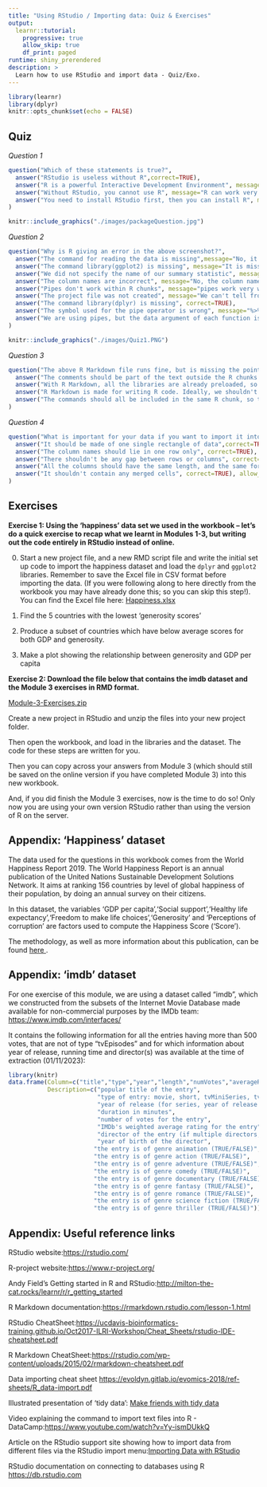 ```yaml
---
title: "Using RStudio / Importing data: Quiz & Exercises"
output: 
  learnr::tutorial:
    progressive: true
    allow_skip: true
    df_print: paged
runtime: shiny_prerendered
description: >
  Learn how to use RStudio and import data - Quiz/Exo.
---
```


```r
library(learnr)
library(dplyr)
knitr::opts_chunk$set(echo = FALSE)
```

## Quiz

*Question 1*

```r
question("Which of these statements is true?",
  answer("RStudio is useless without R",correct=TRUE),
  answer("R is a powerful Interactive Development Environment", message="No, RStudio is the IDE"),
  answer("Without RStudio, you cannot use R", message="R can work very well without RStudio. It's just not that user friendly"),
  answer("You need to install RStudio first, then you can install R", message="No, you should start by installing R"), allow_retry = TRUE,random_answer_order = TRUE
)
```




```r
knitr::include_graphics("./images/packageQuestion.jpg")
```


*Question 2*

```r
question("Why is R giving an error in the above screenshot?",
  answer("The command for reading the data is missing",message="No, it is present at the top of the file: Pulse <- read.csv('Pulse.csv')"),
  answer("The command library(ggplot2) is missing", message="It is missing, but we don't need it, since we are not plotting anything"),
  answer("We did not specify the name of our summary statistic", message="It's good practice to name our summary statistics indeed, but ommiting the name is not an 'error'"),
  answer("The column names are incorrect", message="No, the column names are correct"),
  answer("Pipes don't work within R chunks", message="pipes work very well within R chunks"),
  answer("The project file was not created", message="We can't tell from this screenshot whether a project file was created or not. We can say that it cannot be responsible for the error though."),
  answer("The command library(dplyr) is missing", correct=TRUE),
  answer("The symbol used for the pipe operator is wrong", message="%>% is the right symbol for the pipe operator"),
  answer("We are using pipes, but the data argument of each function is missing", message="The pipe command is correct. With pipes, we ommit the data argument of the function"), allow_retry = TRUE,random_answer_order = TRUE
)
```




```r
knitr::include_graphics("./images/Quiz1.PNG")
```


*Question 3*

```r
question("The above R Markdown file runs fine, but is missing the point of using R Markdown. Why?",
  answer("The comments should be part of the text outside the R chunks. That way, an R Markdown document can become a proper report",correct=TRUE),
  answer("With R Markdown, all the libraries are already preloaded, so there's no need to have commands that load libraries!", message="No, you still need to load libraries in an R Markdown file"),
  answer("R Markdown is made for writing R code. Ideally, we shouldn't have any text or comment in such document, so that it is reproducible", message="No, the advantage of R Markdown is that it is great for writing reproducible reports. So it should contain text"),
  answer("The commands should all be included in the same R chunk, so that they can be run altogether. That's the beauty of R Markdown!", message="No, having all the commands inside one unique R chunk would be missing the point as well."), allow_retry = TRUE,random_answer_order = TRUE
)
```


*Question 4*

```r
question("What is important for your data if you want to import it into R? (select all that apply)",
  answer("It should be made of one single rectangle of data",correct=TRUE),
  answer("The column names should lie in one row only", correct=TRUE),
  answer("There shouldn't be any gap between rows or columns", correct=TRUE),
  answer("All the columns should have the same length, and the same for the rows", correct=TRUE),
  answer("It shouldn't contain any merged cells", correct=TRUE), allow_retry = TRUE,random_answer_order = TRUE
)
```




## Exercises


**Exercise 1: Using the 'happiness' data set we used in the workbook – let’s do a quick exercise to recap what we learnt in Modules 1-3, but writing out the code entirely in RStudio instead of online.**

0. Start a new project file, and a new RMD script file and write the initial set up code to import the happiness dataset and load the `dplyr` and `ggplot2` libraries. Remember to save the Excel file in CSV format before importing the data.
(If you were following along to here directly from the workbook you may have already done this; so you can skip this step!).
You can find the Excel file here: [Happiness.xlsx](https://github.com/stats4sd/RCourse_2023_download_files/raw/dev/Happiness.xlsx)

1.	Find the 5 countries with the lowest ‘generosity scores’  

2.	Produce a subset of countries which have below average scores for both GDP and generosity.  

3.	Make a plot showing the relationship between generosity and GDP per capita  
 

**Exercise 2: Download the file below that contains the imdb dataset and the Module 3 exercises in RMD format.** 

[Module-3-Exercises.zip](https://github.com/stats4sd/RCourse_2023_download_files/raw/dev/Module%203%20Exercises.zip)

Create a new project in RStudio and unzip the files into your new project folder. 

Then open the workbook, and load in the libraries and the dataset. The code for these steps are written for you.

Then you can copy across your answers from Module 3 (which should still be saved on the online version if you have completed Module 3) into this new workbook.

And, if you did finish the Module 3 exercises, now is the time to do so! Only now you are using your own version RStudio rather than using the version of R on the server.





## Appendix: 'Happiness' dataset 

The data used for the questions in this workbook comes from the World Happiness Report 2019. The World Happiness Report is an annual publication of the United Nations Sustainable Development Solutions Network. It aims at ranking 156 countries by level of global happiness of their population, by doing an annual survey on their citizens.

In this dataset, the variables 'GDP per capita','Social support','Healthy life expectancy','Freedom to make life choices','Generosity' and 'Perceptions of corruption' are factors used to compute the Happiness Score ('Score').

The methodology, as well as more information about this publication, can be found <a href="https://worldhappiness.report/ed/2019/" target="_blank">here </a>. 


## Appendix: 'imdb' dataset

For one exercise of this module, we are using a dataset called "imdb", which we constructed from the subsets of the Internet Movie Database made available for non-commercial purposes by the IMDb team:
<a href="https://www.imdb.com/interfaces/" target="_blank">https://www.imdb.com/interfaces/</a>


It contains the following information for all the entries having more than 500 votes, that are not of type "tvEpisodes" and for which information about year of release, running time and director(s) was available at the time of extraction (01/11/2023):  


```r
library(knitr)
data.frame(Column=c("title","type","year","length","numVotes","averageRating","director","birthYear","animation","action", "adventure", "comedy", "documentary", "fantasy", "romance", "sci_fi", "thriller"),
           Description=c("popular title of the entry",
                         "type of entry: movie, short, tvMiniSeries, tvMovie, tvSeries, tvShort, tvSpecial, video or videoGame",
                         "year of release (for series, year of release of the first episode)",
                         "duration in minutes",
                         "number of votes for the entry",
                         "IMDb's weighted average rating for the entry",
                         "director of the entry (if multiple directors, the first one was picked)",
                         "year of birth of the director",
                        "the entry is of genre animation (TRUE/FALSE)",
                        "the entry is of genre action (TRUE/FALSE)",
                        "the entry is of genre adventure (TRUE/FALSE)",
                        "the entry is of genre comedy (TRUE/FALSE)",
                        "the entry is of genre documentary (TRUE/FALSE)",
                        "the entry is of genre fantasy (TRUE/FALSE)",
                        "the entry is of genre romance (TRUE/FALSE)",
                        "the entry is of genre science fiction (TRUE/FALSE)",
                        "the entry is of genre thriller (TRUE/FALSE)")) %>% kable()

```




## Appendix:  Useful reference links  

RStudio website:<a href="https://rstudio.com/" target="_blank">https://rstudio.com/   </a> 

R-project website:<a href="https://www.r-project.org/" target="_blank">https://www.r-project.org/   </a> 

Andy Field's Getting started in R and RStudio:<a href="http://milton-the-cat.rocks/learnr/r/r_getting_started" target="_blank">http://milton-the-cat.rocks/learnr/r/r_getting_started   </a> 

R Markdown documentation:<a href="https://rmarkdown.rstudio.com/lesson-1.html" target="_blank">https://rmarkdown.rstudio.com/lesson-1.html   </a> 

RStudio CheatSheet:<a href="https://ucdavis-bioinformatics-training.github.io/Oct2017-ILRI-Workshop/Cheat_Sheets/rstudio-IDE-cheatsheet.pdf" target="_blank">https://ucdavis-bioinformatics-training.github.io/Oct2017-ILRI-Workshop/Cheat_Sheets/rstudio-IDE-cheatsheet.pdf   </a>

R Markdown CheatSheet:<a href="https://rstudio.com/wp-content/uploads/2015/02/rmarkdown-cheatsheet.pdf" target="_blank">https://rstudio.com/wp-content/uploads/2015/02/rmarkdown-cheatsheet.pdf   </a>

Data importing cheat sheet <a href="https://evoldyn.gitlab.io/evomics-2018/ref-sheets/R_data-import.pdf" target="_blank">https://evoldyn.gitlab.io/evomics-2018/ref-sheets/R_data-import.pdf   </a> 

Illustrated presentation of 'tidy data': <a href="https://docs.google.com/presentation/d/1N7hKepabvl9OrHjvGJWPjUsfzVdB5xzV5AsFndgSwms/edit?usp=sharing" target="_blank">Make friends with tidy data </a> 

Video explaining the command to import text files into R - DataCamp:<a href="https://www.youtube.com/watch?v=Yy-ismDUkkQ" target="_blank">https://www.youtube.com/watch?v=Yy-ismDUkkQ   </a> 

Article on the RStudio support site showing how to import data from different files via the RStudio import menu:<a href="https://support.rstudio.com/hc/en-us/articles/218611977-Importing-Data-with-RStudio" target="_blank">Importing Data with RStudio</a> 

RStudio documentation on connecting to databases using R  <a href="https://db.rstudio.com" target="_blank">https://db.rstudio.com </a>


